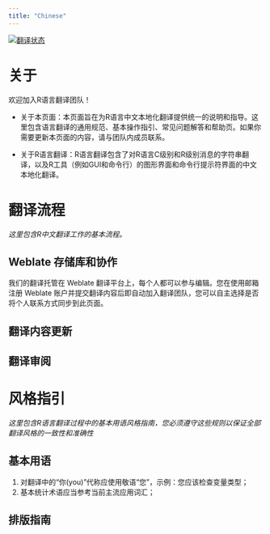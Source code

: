 ```yaml
---
title: "Chinese"
---
```


<a href="https://translate.rx.studio/engage/r-project/zh_Hans/">
<img src="https://translate.rx.studio/widgets/r-project/zh_Hans/svg-badge.svg" alt="翻译状态" />
</a>


# 关于

欢迎加入R语言翻译团队！

* 关于本页面：本页面旨在为R语言中文本地化翻译提供统一的说明和指导。这里包含语言翻译的通用规范、基本操作指引、常见问题解答和帮助页。如果你需要更新本页面的内容，请与团队内成员联系。

* 关于R语言翻译：R语言翻译包含了对R语言C级别和R级别消息的字符串翻译，以及R工具（例如GUI和命令行）的图形界面和命令行提示符界面的中文本地化翻译。


# 翻译流程

_这里包含R中文翻译工作的基本流程。_

## Weblate 存储库和协作

我们的翻译托管在 Weblate 翻译平台上，每个人都可以参与编辑。您在使用邮箱注册 Weblate 账户并提交翻译内容后即自动加入翻译团队，您可以自主选择是否将个人联系方式同步到此页面。

## 翻译内容更新

## 翻译审阅


# 风格指引

_这里包含R语言翻译过程中的基本用语风格指南，您必须遵守这些规则以保证全部翻译风格的一致性和准确性_

## 基本用语

1. 对翻译中的“你(you)”代称应使用敬语“您”，示例：您应该检查变量类型；
2. 基本统计术语应当参考当前主流应用词汇；

## 排版指南
